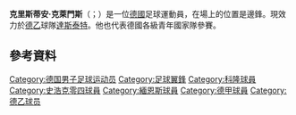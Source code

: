 {{blpsources|time=2015-05-18T09:50:31+00:00}}
{{expand|time=2015-05-18T09:50:31+00:00}}
{{noteTA
|G1=Football
|G2=德甲
|1=zh-cn:克里斯蒂安;zh-hk:基斯甸;zh-tw:克里斯蒂安;
|2=zh-cn:克莱门斯;zh-hk:基文斯;zh-tw:克萊門斯;
}}
{{Infobox football biography
| name           = Christian Clemens
| image          = Aktion -Klebt Euch nicht zu!- Köln-0035.jpg
| image_size     = 
| caption        = 
| fullname       = Christian Clemens
| birth_date     = {{birth date and age|1991|8|4|df=y}}
| birth_place    = [[德國|德國]][[科隆|科隆]]
| height         = 1.80 m
| position       = 邊鋒
| currentclub    = [[達斯泰特98體育會|達斯泰特]]
| clubnumber     = 
| youthyears1    = 1997–2001
| youthclubs1    = SC Köln Weiler-Volkhoven
| youthyears2    = 2001–2009
| youthclubs2    = [[科隆足球俱乐部|科隆]]
| years1         = 2009–2010
| clubs1         = 1. FC Köln II
| caps1          = 11
| goals1         = 0
| years2         = 2010–2013
| clubs2         = [[科隆足球俱乐部|科隆]]
| caps2          = 89
| goals2         = 13
| years3         = 2013–2016
| clubs3         = [[沙尔克04足球俱乐部|史浩克04]]
| caps3          = 19
| goals3         = 0
| years4         = 2015–2016
| clubs4         = → [[美因茨05足球俱乐部|緬恩斯]] (loan)
| caps4          = 37
| goals4         = 6
| years5         = 2016
| clubs5         = [[美因茨05足球俱乐部|緬恩斯]]
| caps5          = 3
| goals5         = 0
| years6         = 2017–2021
| clubs6         = [[科隆足球俱乐部|科隆]]
| caps6          = 47
| goals6         = 4
| years7         = 2021–
| clubs7         = [[達斯泰特98體育會|達斯泰特]]
| caps7          = 0
| goals7         = 0
| nationalyears1 = 2007
| nationalteam1  = 德國U16
| nationalcaps1  = 7
| nationalgoals1 = 0
| nationalyears2 = 2007–2008
| nationalteam2  = 德國U17
| nationalcaps2  = 7
| nationalgoals2 = 0
| nationalyears3 = 2008–2009
| nationalteam3  = 德國U18
| nationalcaps3  = 10
| nationalgoals3 = 3
| nationalyears4 = 2009–2010
| nationalteam4  = 德國U19
| nationalcaps4  = 5
| nationalgoals4 = 2
| nationalyears5 = 2010–2011
| nationalteam5  = 德國U20
| nationalcaps5  = 3
| nationalgoals5 = 2
| nationalyears6 = 2011–2013
| nationalteam6  = [[德國21歲以下國家足球隊|德國U21]]
| nationalcaps6  = 6
| nationalgoals6 = 0
| pcupdate       = 08:05, 15 January 2021 (UTC)
| ntupdate       = 
}}
'''克里斯蒂安·克萊門斯'''（{{lang-de|Christian Clemens}}；{{bd|1991年|8月4日}}）是一位[[德國|德國]]足球運動員，在場上的位置是邊鋒。現效力於[[德乙|德乙]]球隊[[達斯泰特98體育會|達斯泰特]]。他也代表德國各級青年國家隊參賽。

== 參考資料 ==
{{reflist}}

{{DEFAULTSORT:Clemens, Christian}}
[[Category:德国男子足球运动员|Category:德国男子足球运动员]]
[[Category:足球翼鋒|Category:足球翼鋒]]
[[Category:科隆球員|Category:科隆球員]]
[[Category:史浩克零四球員|Category:史浩克零四球員]]
[[Category:緬恩斯球員|Category:緬恩斯球員]]
[[Category:德甲球員|Category:德甲球員]]
[[Category:德乙球员|Category:德乙球员]]